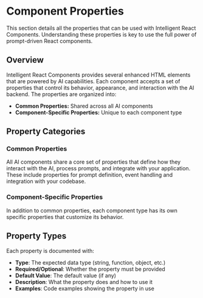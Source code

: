 # Component Properties

This section details all the properties that can be used with Intelligent React Components. Understanding these properties is key to use the full power of prompt-driven React components.

## Overview

Intelligent React Components provides several enhanced HTML elements that are powered by AI capabilities. Each component accepts a set of properties that control its behavior, appearance, and interaction with the AI backend.
The properties are organized into:

- **Common Properties:** Shared across all AI components
- **Component-Specific Properties:** Unique to each component type

## Property Categories

### Common Properties

All AI components share a core set of properties that define how they interact with the AI, process prompts, and integrate with your application. These include properties for prompt definition, event handling and integration with your codebase.

### Component-Specific Properties

In addition to common properties, each component type has its own specific properties that customize its behavior.

## Property Types

Each property is documented with:

- **Type**: The expected data type (string, function, object, etc.)
- **Required/Optional**: Whether the property must be provided
- **Default Value**: The default value (if any)
- **Description**: What the property does and how to use it
- **Examples**: Code examples showing the property in use